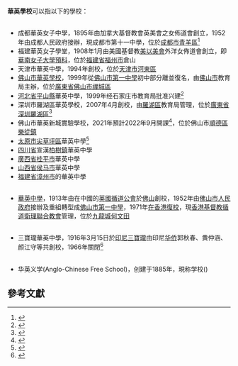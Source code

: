 {{Not|英華書院 (消歧義)}}
'''華英學校'''可以指以下的學校：

=={{CHN}}==
* 成都華英女子中學，1895年由加拿大基督教會英美會之女佈道會創立，1952年由成都人民政府接辦，現成都市第十一中學，位於[[成都市|成都市]][[青羊區|青羊區]]<ref>{{cite web|url=https://www.sc.gov.cn/10462/10778/10876/2013/9/9/10275975.shtml|title=四川省成都市第十一中學簡介|access-date=2021-03-16|archive-date=2015-03-17|archive-url=https://web.archive.org/web/20150317162128/http://www.sc.gov.cn/10462/10778/10876/2013/9/9/10275975.shtml|dead-url=no}}</ref>
* 福建華英女子學堂，1908年1月由美國基督教[[美以美會|美以美會]]外洋女佈道會創立，即[[華南女子大學|華南女子大學]][[預科|預科]]，位於[[福建省|福建省]][[福州市|福州市]]倉山
* 天津市華英中學，1994年創校，位於[[天津市|天津市]][[河東區_(天津市)|河東區]]
* [[佛山市華英學校|佛山市華英學校]]，1999年從[[佛山市第一中學|佛山市第一中學]]初中部分離並復名，由[[佛山市|佛山市]]教育局主辦，位於[[廣東省|廣東省]][[佛山市|佛山市]][[禪城區|禪城區]]
* [[河北省|河北省]][[平山縣|平山縣]]華英中學，1999年经石家庄市教育局批准兴建<ref>{{Cite web |url=http://www.psxhyzx.com/ |title=平山县华英中学 |access-date=2021-08-15 |archive-date=2021-05-14 |archive-url=https://web.archive.org/web/20210514132444/http://www.psxhyzx.com/ |dead-url=no }}</ref>
* 深圳市羅湖區華英學校，2007年4月創校，由[[羅湖區|羅湖區]]教育局管理，位於[[廣東省|廣東省]][[深圳|深圳]][[羅湖區|羅湖區]]<ref>{{cite web|url=http://www.sz.gov.cn/school/lh/lhxx/hyxx/jggk/|title=深圳市羅湖區華英學校}}</ref>
* 佛山市華英新城實驗學校，2021年預計2022年9月開課<ref>{{cite web|url=https://www.fstv.com.cn/jzxw-lecongxinwen/20210202/132809.html|title=華英新校奠基樂從 補強新城教育資源|access-date=2021-05-12|archive-date=2021-05-12|archive-url=https://web.archive.org/web/20210512070433/https://www.fstv.com.cn/jzxw-lecongxinwen/20210202/132809.html|dead-url=no}}</ref>，位於佛山市[[順德區|順德區]][[樂從鎮|樂從鎮]]
* [[太原市|太原市]][[尖草坪區|尖草坪區]]華英中學<ref>{{Cite web |url=https://www.sohu.com/a/498867455_253235 |title=太原市华英中学拟注销  |access-date=2022-01-16 |archive-date=2022-01-18 |archive-url=https://web.archive.org/web/20220118193344/https://www.sohu.com/a/498867455_253235 }}</ref>
* [[四川省|四川省]]宣漢[[柏樹鎮|柏樹鎮]]華英中學
* [[廣西省|廣西省]][[桂平市|桂平市]]華英中學
* [[山西省|山西省]][[侯马市|侯马市]]華英中學
* [[福建省|福建省]][[漳州市|漳州市]]的華英中學

=={{HKG}}==
* [[華英中學|華英中學]]，1913年由在中國的[[英國循道會|英國循道公會]]於[[佛山|佛山]]創校，1952年由[[佛山市人民政府|佛山市人民政府]]接辦及重組轉型成[[佛山市第一中學|佛山市第一中學]]，1971年[[在港復校|在香港復校]]，現[[香港基督教循道衛理聯合教會|香港基督教循道衛理聯合教會]]管理，位於[[九龍城|九龍城]][[何文田|何文田]]

=={{印尼}}==
* 三寶瓏華英中學，1916年3月15日於[[印尼|印尼]][[三寶瓏|三寶瓏]]由印尼[[华侨|华侨]]郭秋春、黄仲涵、颜江守等共創校，1966年關閉<ref>{{Cite web |url=http://chidaoluntan.blogspot.com/2017/07/blog-post_36.html |title=三宝垄华英中学百年颂 |access-date=2022-01-16 |archive-date=2022-01-18 |archive-url=https://web.archive.org/web/20220118201424/http://chidaoluntan.blogspot.com/2017/07/blog-post_36.html }}</ref>

=={{singapore}}==
* 华英义学(Anglo-Chinese Free School)，创建于1885年，現称{{link-en|颜永成|Gan Eng Seng}}学校({{link-en|Gan Eng Seng School}})

== 參考文獻 ==
{{Reflist|2}}

{{disambig|cat=四字教育機構消歧義}}
